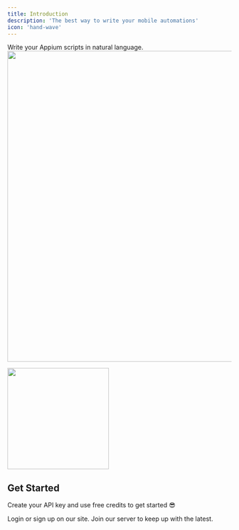 ```yaml
---
title: Introduction
description: 'The best way to write your mobile automations'
icon: 'hand-wave'
---
```


Write your Appium scripts in natural language.
<CardGroup cols={2}>
  <img width="700" src="/images/qaml_code_input.png" />
  <Frame>
    <img width="228" src="/images/qaml_gif.gif" />
  </Frame>
</CardGroup>



## Get Started

Create your API key and use free credits to get started 😎

<CardGroup cols={2}>
  <Card
    title="Sign up"
    icon="user-plus"
    href="https://dash.camelqa.com/login"
  >
    Login or sign up on our site.
  </Card>
  <Card
    title="Say hi on Discord"
    icon="discord"
    href="https://discord.gg/8X4bWNeF"
  >
    Join our server to keep up with the latest.
  </Card>
</CardGroup>

